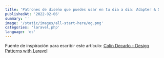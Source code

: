 ```yaml
---
title: 'Patrones de diseño que puedes usar en tu dia a dia: Adapter & Strategy'
publishedAt: '2022-02-06'
summary: ''
image: '/static/images/all-start-here/og.png'
categories: 'laravel,php'
language: 'es'
---
```


Fuente de inspiración para escribir este artículo: [Colin Decarlo - Design Patterns with Laravel](https://www.youtube.com/watch?v=e4ugSgGaCQ0)
